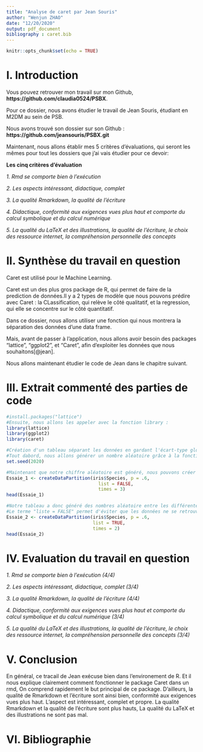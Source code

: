 ```yaml
---
title: "Analyse de caret par Jean Souris"
author: "Wenjun ZHAO"
date: "12/20/2020"
output: pdf_document
bibliography : caret.bib
---
```


```r
knitr::opts_chunk$set(echo = TRUE)
```

# I. Introduction

Vous pouvez retrouver mon travail sur mon Github, **https://github.com/claudia0524/PSBX**.

Pour ce dossier, nous avons étudier le travail de Jean Souris, étudiant en M2DM au sein de PSB.

Nous avons trouvé son dossier sur son Github : **https://github.com/jeansouris/PSBX.git**

Maintenant, nous allons établir mes 5 critères d'évaluations, qui seront les mêmes pour tout les dossiers que j'ai vais étudier pour ce devoir:

**Les cinq critères d'évaluation**

*1. Rmd se comporte bien à l'exécution*

*2. Les aspects intéressant, didactique, complet*

*3. La qualité Rmarkdown, la qualité de l'écriture*

*4. Didactique, conformité aux exigences vues plus haut et comporte du calcul symbolique et du calcul numérique*

*5. La qualité du LaTeX et des illustrations, la qualité de l'écriture, le choix des ressource internet, la compréhension personnelle des concepts*

# II. Synthèse du travail en question

Caret est utilisé pour le Machine Learning.

Caret est un des plus gros package de R, qui permet de faire de la prediction de données.Il y a 2 types de modèle que nous pouvons prédire avec Caret : la CLassification, qui relève le côté qualitatif, et la regression, qui elle se concentre sur le côté quantitatif.

Dans ce dossier, nous allons utiliser une fonction qui nous montrera la séparation des données d'une data frame.

Mais, avant de passer à l'application, nous allons avoir besoin des packages "lattice", "ggplot2", et "Caret", afin d'exploiter les données que nous souhaitons[@jean].

Nous allons maintenant étudier le code de Jean dans le chapitre suivant.

# III. Extrait commenté des parties de code

```r
#install.packages("lattice")
#Ensuite, nous allons les appeler avec la fonction library :
library(lattice)
library(ggplot2)
library(caret)

#Création d'un tableau séparant les données en gardant l'écart-type global : createDataPartition
#Tout dabord, nous allons générer un nombre aléatoire grâce à la fonction "set.seed" :
set.seed(2020)

#Maintenant que notre chiffre aléatoire est généré, nous pouvons créer nos différents tableaux grâce à la fonction "creatDataPartition":
Essaie_1 <- createDataPartition(iris$Species, p = .6, 
                                  list = FALSE, 
                                  times = 3)
head(Essaie_1)

#Notre tableau a donc généré des nombres aléatoire entre les différentes espèces d'iris. Dans cet exemple, nous avons séparé les données de la manière 60% - 40%.
#Le terme "liste = FALSE" permet d'éviter que les données ne se retrouve sous forme de liste au lieu de tableau.(comme vous pourrez le voir ci-dessous) :
Essaie_2 <- createDataPartition(iris$Species, p = .6, 
                                list = TRUE, 
                                times = 2)
head(Essaie_2)
```

# IV. Evaluation du travail en question

*1. Rmd se comporte bien à l'exécution (4/4)*

*2. Les aspects intéressant, didactique, complet (3/4)*

*3. La qualité Rmarkdown, la qualité de l'écriture (4/4)*

*4. Didactique, conformité aux exigences vues plus haut et comporte du calcul symbolique et du calcul numérique (3/4)*

*5. La qualité du LaTeX et des illustrations, la qualité de l'écriture, le choix des ressource internet, la compréhension personnelle des concepts (3/4)*

# V. Conclusion

En général, ce tracail de Jean exécuse bien dans l'environement de R. Et il nous explique clairement comment fonctionner le package Caret dans un rmd, On comprend rapidement le but principal de ce package. D'ailleurs, la qualité de Rmarkdown et l'écriture sont ainsi bien, conformité aux exigences vues plus haut. L'aspect est intéressant, complet et propre. La qualité Rmarkdown et la qualité de l'écriture sont plus hauts, La qualité du LaTeX et des illustrations ne sont pas mal.

# VI. Bibliographie